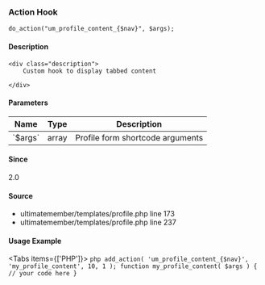 
### Action Hook    
    
```
do_action("um_profile_content_{$nav}", $args);
```

#### Description
    <div class="description">
        Custom hook to display tabbed content
 
    </div>

#### Parameters
            
<table className="table-auto mt-2 border dark:border-gray-500 p-5 text-sm text-left">
<thead>
<tr>
<th  className="px-3">Name</th>
<th  className="px-3">Type</th>
<th  className="px-3">Description</th>
</tr>
</thead>
<tbody>
               <tr >
               <td className="px-3 py-2">`$args`</td>
               <td className="px-3 py-2">array</td>
               <td className="px-3 py-2 text-sm">Profile form shortcode arguments</td>
               </tr>
</tbody>
</table>

#### Since
<div class="description">
2.0
</div>

#### Source
  - <Link href="/developer/files/templates-profile#source-view.173">ultimatemember/templates/profile.php</Link> <Link href="/developer/files/templates-profile#source-view.173">line 173</Link>
  - <Link href="/developer/files/templates-profile#source-view.237">ultimatemember/templates/profile.php</Link> <Link href="/developer/files/templates-profile#source-view.237">line 237</Link>



#### Usage Example

<Tabs items={['PHP']}>
    <Tab>
    ```php
    add_action( 'um_profile_content_{$nav}', 'my_profile_content', 10, 1 );
 function my_profile_content( $args ) {
     // your code here
 }
    ```
    </Tab>
</Tabs>